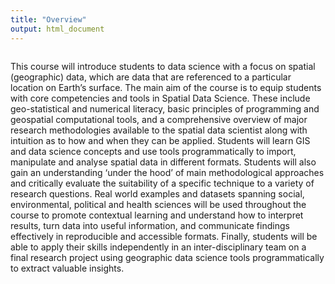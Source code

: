 ```yaml
---
title: "Overview"
output: html_document
---
```


```r
```

This course will introduce students to data science with a focus on spatial (geographic) data, which are data that are referenced to a particular location on Earth's surface.  The main aim of the course is to equip students with core competencies and tools in Spatial Data Science. These include geo-statistical and numerical literacy, basic principles of programming and geospatial computational tools, and a comprehensive overview of major research methodologies available to the spatial data scientist along with intuition as to how and when they can be applied. Students will learn GIS and data science concepts and use tools programmatically to import, manipulate and analyse spatial data in different formats. Students will also gain an understanding ‘under the hood’ of main methodological approaches and critically evaluate the suitability of a specific technique to a variety of research questions. Real world examples and datasets spanning social, environmental, political and health sciences will be used throughout the course to promote contextual learning and understand how to interpret results, turn data into useful information, and communicate findings effectively in reproducible and accessible formats. Finally, students will be able to apply their skills independently in an inter-disciplinary team on a final research project using geographic data science tools programmatically to extract valuable insights.

